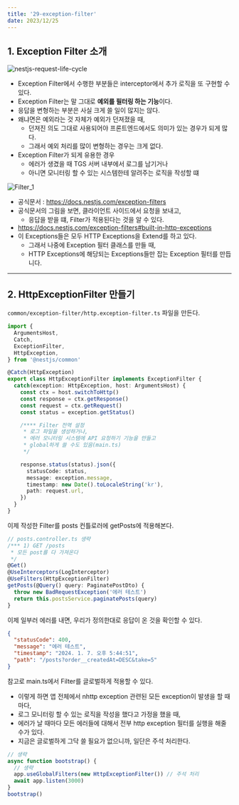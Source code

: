 ```yaml
---
title: '29-exception-filter'
date: 2023/12/25
---
```


## 1. Exception Filter 소개

![nestjs-request-life-cycle](https://raw.githubusercontent.com/berenickt/image-server/main/img/nestjs-request-life-cycle.png)

- Exception Filter에서 수행한 부분들은 interceptor에서 추가 로직을 또 구현할 수 있다.
- Exception Filter는 말 그대로 **예외를 필터링 하는 기능**이다.
- 응답을 변형하는 부분은 사실 크게 쓸 일이 많지는 않다.
- 왜냐면은 예외라는 것 자체가 예외가 던져졌을 때,
  - 던져진 의도 그대로 사용되어야 프론트엔드에서도 의미가 있는 경우가 되게 많다.
  - 그래서 예외 처리를 많이 변형하는 경우는 크게 없다.
- Exception Filter가 되게 유용한 경우
  - 에러가 생겼을 때 TGS 서버 내부에서 로그를 남기거나
  - 아니면 모니터링 할 수 있는 시스템한테 알려주는 로직을 작성할 떄

![Filter_1](https://docs.nestjs.com/assets/Filter_1.png)

- 공식문서 : https://docs.nestjs.com/exception-filters
- 공식문서의 그림을 보면, 클라이언트 사이드에서 요청을 보내고,
  - 응답을 받을 떄, Filter가 적용된다는 것을 알 수 있다.
- https://docs.nestjs.com/exception-filters#built-in-http-exceptions
- 이 Exceptions들은 모두 HTTP Exceptions을 Extend를 하고 있다.
  - 그래서 나중에 Exception 필터 클래스를 만들 때,
  - HTTP Exceptions에 해당되는 Exceptions들만 잡는 Exception 필터를 만듭니다.

---

## 2. HttpExceptionFilter 만들기

`common/exception-filter/http.exception-filter.ts` 파일을 만든다.

```ts common/exception-filter/http.exception-filter.ts
import {
  ArgumentsHost,
  Catch,
  ExceptionFilter,
  HttpException,
} from '@nestjs/common'

@Catch(HttpException)
export class HttpExceptionFilter implements ExceptionFilter {
  catch(exception: HttpException, host: ArgumentsHost) {
    const ctx = host.switchToHttp()
    const response = ctx.getResponse()
    const request = ctx.getRequest()
    const status = exception.getStatus()

    /**** Filter 전역 설정
     * 로그 파일을 생성하거나,
     * 에러 모니터링 시스템에 API 요청하기 기능을 만들고
     * global하게 쓸 수도 있음(main.ts)
     */

    response.status(status).json({
      statusCode: status,
      message: exception.message,
      timestamp: new Date().toLocaleString('kr'),
      path: request.url,
    })
  }
}
```

이제 작성한 Filter를 posts 컨틀로러에 getPosts에 적용해본다.

```ts posts.controller.ts
// posts.controller.ts 생략
/*** 1) GET /posts
 * 모든 post를 다 가져온다
 */
@Get()
@UseInterceptors(LogInterceptor)
@UseFilters(HttpExceptionFilter)
getPosts(@Query() query: PaginatePostDto) {
  throw new BadRequestException('에러 테스트')
  return this.postsService.paginatePosts(query)
}
```

이제 일부러 에러를 내면, 우리가 정의한대로 응답이 온 것을 확인할 수 있다.

```json
{
  "statusCode": 400,
  "message": "에러 테스트",
  "timestamp": "2024. 1. 7. 오후 5:44:51",
  "path": "/posts?order__createdAt=DESC&take=5"
}
```

참고로 main.ts에서 Filter를 글로벌하게 적용할 수 있다.

- 이렇게 하면 앱 전체에서 nhttp exception 관련된 모든 exception이 발생을 할 때마다,
- 로그 모니터링 할 수 있는 로직을 작성을 했다고 가정을 했을 때,
- 에러가 날 때마다 모든 에러들에 대해서 전부 http exception 필터를 실행을 해줄 수가 있다.
- 지금은 글로벌하게 그닥 쓸 필요가 없으니까, 일단은 주석 처리한다.

```ts main.ts
// 생략
async function bootstrap() {
  // 생략
  app.useGlobalFilters(new HttpExceptionFilter()) // 주석 처리
  await app.listen(3000)
}
bootstrap()
```
